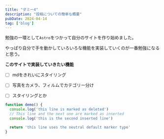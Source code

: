 ```yaml
---
title: "ダミー4"
description: "投稿についての簡単な概要"
pubDate: 2024-04-14
tag: ['blog']
---
```


勉強の一環として`Astro`をつかって自分のサイトを作り始めました。

やっぱり自分で手を動かしていろいろな機能を実装していくのが一番勉強になると思う。


**このサイトで実装していきたい機能**

- [ ] mdをきれいにスタイリング
- [ ] 写真をカメラ、フィルムでカテゴリー分け
- [ ] スタイリングとか


```js title="line-markers.js" del={2} ins={3-4} {6}
function demo() {
  console.log('this line is marked as deleted')
  // This line and the next one are marked as inserted
  console.log('this is the second inserted line')

  return 'this line uses the neutral default marker type'
}
```